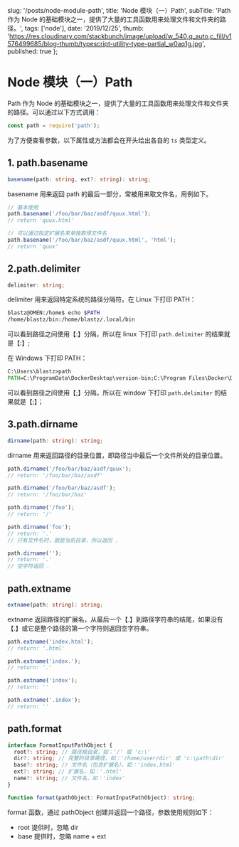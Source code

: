 
slug: '/posts/node-module-path',
title: 'Node 模块（一）Path',
subTitle: 'Path 作为 Node 的基础模块之一，提供了大量的工具函数用来处理文件和文件夹的路径。',
tags: ['node'],
date: '2019/12/25',
thumb:
'https://res.cloudinary.com/stackbunch/image/upload/w_540,q_auto,c_fill/v1576499685/blog-thumb/typescript-utility-type-partial_w0aq1g.jpg',
published: true
};


# Node 模块（一）Path

Path 作为 Node 的基础模块之一，提供了大量的工具函数用来处理文件和文件夹的路径。可以通过以下方式调用：

```js
const path = require('path');
```

为了方便查看参数，以下属性或方法都会在开头给出各自的 `ts` 类型定义。

## 1. path.basename

```ts
basename(path: string, ext?: string): string;
```

basename 用来返回 path 的最后一部分，常被用来取文件名，用例如下。

```ts
// 基本使用
path.basename('/foo/bar/baz/asdf/quux.html');
// return 'quux.html'

// 可以通过指定扩展名来单独取得文件名
path.basename('/foo/bar/baz/asdf/quux.html', 'html');
// return 'quux'
```

## 2.path.delimiter

```ts
delimiter: string;
```

delimiter 用来返回特定系统的路径分隔符。在 Linux 下打印 PATH：

```bash
blastz@OMEN:/home$ echo $PATH
/home/blastz/bin:/home/blastz/.local/bin
```

可以看到路径之间使用【:】分隔，所以在 linux 下打印 `path.delimiter` 的结果就是【:】;

在 Windows 下打印 PATH：

```cmd
C:\Users\blastz>path
PATH=C:\ProgramData\DockerDesktop\version-bin;C:\Program Files\Docker\Docker\Resources\bin;
```

可以看到路径之间使用【;】分隔，所以在 window 下打印 `path.delimiter` 的结果就是【;】；

## 3.path.dirname

```ts
dirname(path: string): string;
```

dirname 用来返回路径的目录位置，即路径当中最后一个文件所处的目录位置。

```js
path.dirname('/foo/bar/baz/asdf/quux');
// return: '/foo/bar/baz/asdf'

path.dirname('/foo/bar/baz/asdf');
// return: '/foo/bar/baz'

path.dirname('/foo');
// return: '/'

path.dirname('foo');
// return: '.'
// 只有文件名时，就是当前目录，所以返回 .

path.dirname('');
// return: '.'
// 空字符返回 .
```

## path.extname

```ts
extname(path: string): string;
```

extname 返回路径的扩展名，从最后一个【.】到路径字符串的结尾，如果没有【.】或它是整个路径的第一个字符则返回空字符串。

```js
path.extname('index.html');
// return: '.html'

path.extname('index.');
// return: '.'

path.extname('index');
// return: ''

path.extname('.index');
// return: ''
```

## path.format

```ts
interface FormatInputPathObject {
  root?: string; // 路径根目录，如：'/' 或 'c:\'
  dir?: string; // 完整的目录路径，如：'/home/user/dir' 或 'c:\path\dir'
  base?: string; // 文件名（包含扩展名），如：'index.html'
  ext?: string; // 扩展名，如：'.html'
  name?: string; // 文件名，如：'index'
}

function format(pathObject: FormatInputPathObject): string;
```

format 函数，通过 pathObject 创建并返回一个路径，参数使用规则如下：

- root 提供时，忽略 dir
- base 提供时，忽略 name + ext

